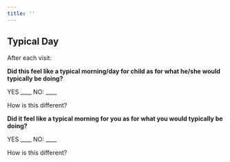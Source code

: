 ```yaml
---
title: ''
---
```


## Typical Day

After each visit:

**Did this feel like a typical morning/day for child as for what he/she would typically be doing?**

YES ____
NO: ____

How is this different?

**Did it feel like a typical morning for you as for what you would typically be doing?**

YES ____
NO: ____

How is this different?
